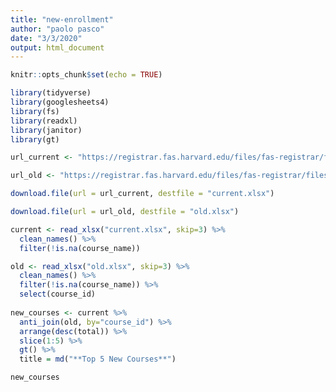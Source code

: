 ```yaml
---
title: "new-enrollment"
author: "paolo pasco"
date: "3/3/2020"
output: html_document
---
```


```r
knitr::opts_chunk$set(echo = TRUE)

library(tidyverse)
library(googlesheets4)
library(fs)
library(readxl)
library(janitor)
library(gt)
```

```r

url_current <- "https://registrar.fas.harvard.edu/files/fas-registrar/files/class_enrollment_summary_by_term_2.25.20_0.xlsx"

url_old <- "https://registrar.fas.harvard.edu/files/fas-registrar/files/class_enrollment_summary_by_term_3.22.19_0.xlsx"

download.file(url = url_current, destfile = "current.xlsx")

download.file(url = url_old, destfile = "old.xlsx")

current <- read_xlsx("current.xlsx", skip=3) %>%
  clean_names() %>%
  filter(!is.na(course_name))

old <- read_xlsx("old.xlsx", skip=3) %>%
  clean_names() %>%
  filter(!is.na(course_name)) %>%
  select(course_id)
  
new_courses <- current %>% 
  anti_join(old, by="course_id") %>%
  arrange(desc(total)) %>%
  slice(1:5) %>%
  gt() %>%
  title = md("**Top 5 New Courses**")

new_courses
```